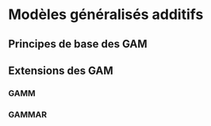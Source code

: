 # Modèles généralisés additifs

## Principes de base des GAM

## Extensions des GAM

### GAMM
### GAMMAR
